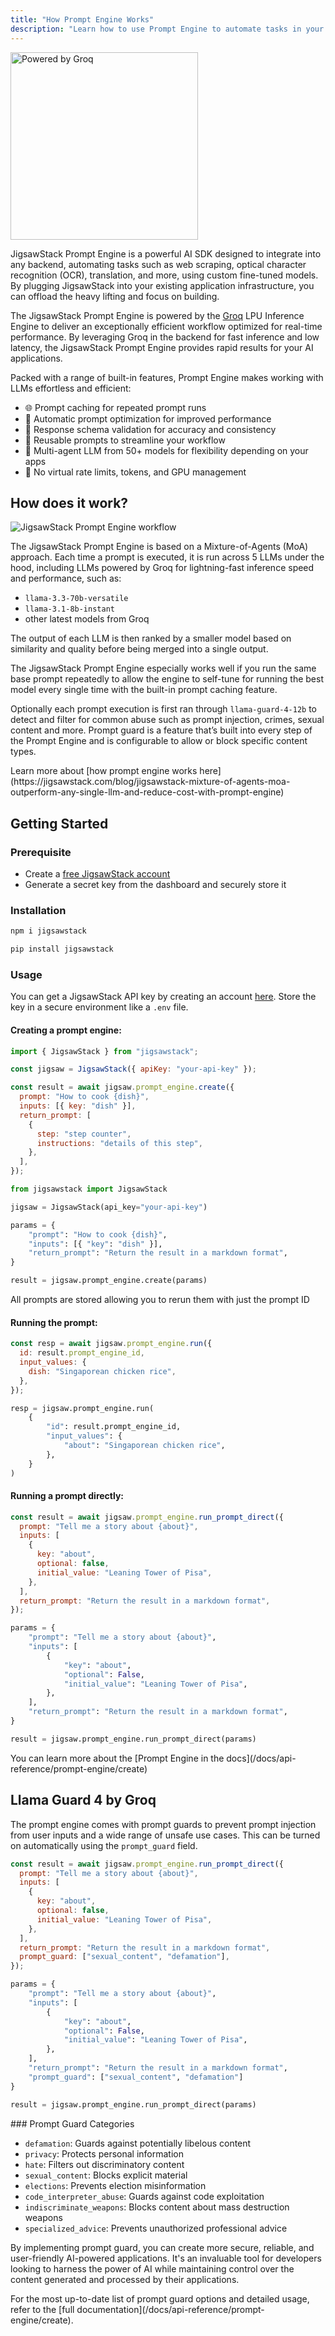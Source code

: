 ```yaml
---
title: "How Prompt Engine Works"
description: "Learn how to use Prompt Engine to automate tasks in your application."
---
```


<img
  className="mx-auto"
  src="/images/powered_groq.png"
  alt="Powered by Groq"
  height="300"
  width="300"
/>

JigsawStack Prompt Engine is a powerful AI SDK designed to integrate into any backend, automating tasks such as web scraping, optical character recognition (OCR), translation, and more, using custom fine-tuned models. By plugging JigsawStack into your existing application infrastructure, you can offload the heavy lifting and focus on building.

The JigsawStack Prompt Engine is powered by the [Groq](https://groq.com/) LPU Inference Engine to deliver an exceptionally efficient workflow optimized for real-time performance. By leveraging Groq in the backend for fast inference and low latency, the JigsawStack Prompt Engine provides rapid results for your AI applications.

Packed with a range of built-in features, Prompt Engine makes working with LLMs effortless and efficient:

- 🌐 Prompt caching for repeated prompt runs
- 💬 Automatic prompt optimization for improved performance
- 📄 Response schema validation for accuracy and consistency
- 🔁 Reusable prompts to streamline your workflow
- 🧠 Multi-agent LLM from 50+ models for flexibility depending on your apps
- 🚫 No virtual rate limits, tokens, and GPU management

## How does it work?

<img
  className="block"
  src="https://res.cloudinary.com/dev-ninja/image/upload/v1725312772/run_prompt_ik1g6e.png"
  alt="JigsawStack Prompt Engine workflow"
/>

The JigsawStack Prompt Engine is based on a Mixture-of-Agents (MoA) approach. Each time a prompt is executed, it is run across 5 LLMs under the hood, including LLMs powered by Groq for lightning-fast inference speed and performance, such as:

- `llama-3.3-70b-versatile`
- `llama-3.1-8b-instant`
- other latest models from Groq

The output of each LLM is then ranked by a smaller model based on similarity and quality before being merged into a single output.

The JigsawStack Prompt Engine especially works well if you run the same base prompt repeatedly to allow the engine to self-tune for running the best model every single time with the built-in prompt caching feature.

Optionally each prompt execution is first ran through `llama-guard-4-12b` to detect and filter for common abuse such as prompt injection, crimes, sexual content and more. Prompt guard is a feature that’s built into every step of the Prompt Engine and is configurable to allow or block specific content types.

<Info>
  Learn more about [how prompt engine works
  here](https://jigsawstack.com/blog/jigsawstack-mixture-of-agents-moa-outperform-any-single-llm-and-reduce-cost-with-prompt-engine)
</Info>

## Getting Started

### Prerequisite

- Create a [free JigsawStack account](https://jigsawstack.com/auth)
- Generate a secret key from the dashboard and securely store it

### Installation

<CodeGroup>

```bash JavaScript
npm i jigsawstack
```

```bash Python
pip install jigsawstack
```

</CodeGroup>

### Usage

You can get a JigsawStack API key by creating an account [here](https://jigsawstack.com/auth). Store the key in a secure environment like a `.env` file.

#### Creating a prompt engine:

<CodeGroup>

```javascript JavaScript
import { JigsawStack } from "jigsawstack";

const jigsaw = JigsawStack({ apiKey: "your-api-key" });

const result = await jigsaw.prompt_engine.create({
  prompt: "How to cook {dish}",
  inputs: [{ key: "dish" }],
  return_prompt: [
    {
      step: "step counter",
      instructions: "details of this step",
    },
  ],
});
```

```python Python
from jigsawstack import JigsawStack

jigsaw = JigsawStack(api_key="your-api-key")

params = {
    "prompt": "How to cook {dish}",
    "inputs": [{ "key": "dish" }],
    "return_prompt": "Return the result in a markdown format",
}

result = jigsaw.prompt_engine.create(params)
```

</CodeGroup>

<Note>
  All prompts are stored allowing you to rerun them with just the prompt ID
</Note>

#### Running the prompt:

<CodeGroup>

```javascript JavaScript
const resp = await jigsaw.prompt_engine.run({
  id: result.prompt_engine_id,
  input_values: {
    dish: "Singaporean chicken rice",
  },
});
```

```python Python
resp = jigsaw.prompt_engine.run(
    {
        "id": result.prompt_engine_id,
        "input_values": {
            "about": "Singaporean chicken rice",
        },
    }
)
```

</CodeGroup>

#### Running a prompt directly:

<CodeGroup>

```javascript JavaScript
const result = await jigsaw.prompt_engine.run_prompt_direct({
  prompt: "Tell me a story about {about}",
  inputs: [
    {
      key: "about",
      optional: false,
      initial_value: "Leaning Tower of Pisa",
    },
  ],
  return_prompt: "Return the result in a markdown format",
});
```

```python Python
params = {
    "prompt": "Tell me a story about {about}",
    "inputs": [
        {
            "key": "about",
            "optional": False,
            "initial_value": "Leaning Tower of Pisa",
        },
    ],
    "return_prompt": "Return the result in a markdown format",
}

result = jigsaw.prompt_engine.run_prompt_direct(params)
```

</CodeGroup>

<Info>
  You can learn more about the [Prompt Engine in the
  docs](/docs/api-reference/prompt-engine/create)
</Info>

## Llama Guard 4 by Groq

The prompt engine comes with prompt guards to prevent prompt injection from user inputs and a wide range of unsafe use cases. This can be turned on automatically using the `prompt_guard` field.

<CodeGroup>

```javascript JavaScript
const result = await jigsaw.prompt_engine.run_prompt_direct({
  prompt: "Tell me a story about {about}",
  inputs: [
    {
      key: "about",
      optional: false,
      initial_value: "Leaning Tower of Pisa",
    },
  ],
  return_prompt: "Return the result in a markdown format",
  prompt_guard: ["sexual_content", "defamation"],
});
```

```python Python
params = {
    "prompt": "Tell me a story about {about}",
    "inputs": [
        {
            "key": "about",
            "optional": False,
            "initial_value": "Leaning Tower of Pisa",
        },
    ],
    "return_prompt": "Return the result in a markdown format",
    "prompt_guard": ["sexual_content", "defamation"]
}

result = jigsaw.prompt_engine.run_prompt_direct(params)
```

</CodeGroup>
### Prompt Guard Categories

- `defamation`: Guards against potentially libelous content
- `privacy`: Protects personal information
- `hate`: Filters out discriminatory content
- `sexual_content`: Blocks explicit material
- `elections`: Prevents election misinformation
- `code_interpreter_abuse`: Guards against code exploitation
- `indiscriminate_weapons`: Blocks content about mass destruction weapons
- `specialized_advice`: Prevents unauthorized professional advice

By implementing prompt guard, you can create more secure, reliable, and user-friendly AI-powered applications. It's an invaluable tool for developers looking to harness the power of AI while maintaining control over the content generated and processed by their applications.

<Info>
  For the most up-to-date list of prompt guard options and detailed usage, refer
  to the [full documentation](/docs/api-reference/prompt-engine/create).
</Info>
